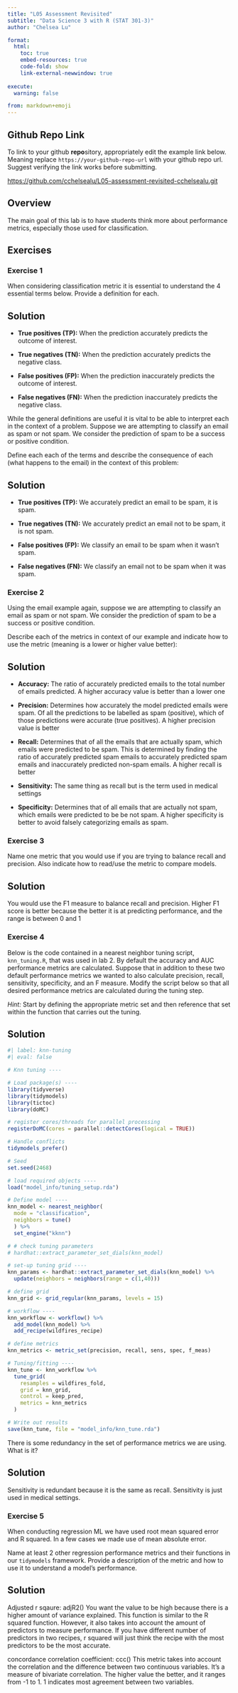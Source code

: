 ```yaml
---
title: "L05 Assessment Revisited"
subtitle: "Data Science 3 with R (STAT 301-3)"
author: "Chelsea Lu"

format:
  html:
    toc: true
    embed-resources: true
    code-fold: show
    link-external-newwindow: true
    
execute:
  warning: false

from: markdown+emoji 
---
```



::: {.callout-tip icon=false}

## Github Repo Link

To link to your github **repo**sitory, appropriately edit the example link below. Meaning replace `https://your-github-repo-url` with your github repo url. Suggest verifying the link works before submitting.

[https://github.com/cchelsealu/L05-assessment-revisited-cchelsealu.git](https://github.com/cchelsealu/L05-assessment-revisited-cchelsealu.git)

:::

## Overview

The main goal of this lab is to have students think more about performance metrics, especially those used for classification.

## Exercises

### Exercise 1

When considering classification metric it is essential to understand the 4 essential terms below. Provide a definition for each.

::: {.callout-tip icon=false}

## Solution

- **True positives (TP):**
When the prediction accurately predicts the outcome of interest.

- **True negatives (TN):**
When the prediction accurately predicts the negative class.

- **False positives (FP):**
When the prediction inaccurately predicts the outcome of interest.

- **False negatives (FN):**
When the prediction inaccurately predicts the negative class.

:::

While the general definitions are useful it is vital to be able to interpret each in the context of a problem. Suppose we are attempting to classify an email as spam or not spam. We consider the prediction of spam to be a success or positive condition. 

Define each each of the terms and describe the consequence of each (what happens to the email) in the context of this problem:

::: {.callout-tip icon=false}

## Solution

- **True positives (TP):**
We accurately predict an email to be spam, it is spam.

- **True negatives (TN):**
We accurately predict an email not to be spam, it is not spam. 

- **False positives (FP):**
We classify an email to be spam when it wasn't spam. 

- **False negatives (FN):**
We classify an email not to be spam when it was spam.

:::

### Exercise 2

Using the email example again, suppose we are attempting to classify an email as spam or not spam. We consider the prediction of spam to be a success or positive condition.

Describe each of the metrics in context of our example and indicate how to use the metric (meaning is a lower or higher value better):

::: {.callout-tip icon=false}

## Solution

- **Accuracy:** 
The ratio of accurately predicted emails to the total number of emails predicted. A higher accuracy value is better than a lower one

- **Precision:**
Determines how accurately the model predicted emails were spam. Of all the predictions to be labelled as spam (positive), which of those predictions were accurate (true positives). A higher precision value is better 

- **Recall:**
Determines that of all the emails that are actually spam, which emails were predicted to be spam. This is determined by finding the ratio of accurately predicted spam emails to accurately predicted spam emails and inaccurately predicted non-spam emails. A higher recall is better


- **Sensitivity:**
The same thing as recall but is the term used in medical settings 

- **Specificity:**
Determines that of all emails that are actually not spam, which emails were predicted to be be not spam. A higher specificity is better to avoid falsely categorizing emails as spam. 

:::

### Exercise 3

Name one metric that you would use if you are trying to balance recall and precision. Also indicate how to read/use the metric to compare models.  

::: {.callout-tip icon=false}

## Solution
You would use the F1 measure to balance recall and precision. Higher F1 score is better because the better it is at predicting performance, and the range is between 0 and 1 

:::

### Exercise 4

Below is the code contained in a nearest neighbor tuning script, `knn_tuning.R`, that was used in lab 2. By default the accuracy and AUC performance metrics are calculated. Suppose that in addition to these two default performance metrics we wanted to also calculate precision, recall, sensitivity, specificity, and an F measure. Modify the script below so that all desired performance metrics are calculated during the tuning step. 

*Hint:* Start by defining the appropriate metric set and then reference that set within the function that carries out the tuning.

::: {.callout-tip icon=false}

## Solution

```r
#| label: knn-tuning
#| eval: false

# Knn tuning ----

# Load package(s) ----
library(tidyverse)
library(tidymodels)
library(tictoc)
library(doMC)

# register cores/threads for parallel processing
registerDoMC(cores = parallel::detectCores(logical = TRUE))

# Handle conflicts
tidymodels_prefer()

# Seed
set.seed(2468)

# load required objects ----
load("model_info/tuning_setup.rda")

# Define model ----
knn_model <- nearest_neighbor(
  mode = "classification",
  neighbors = tune()
  ) %>%
  set_engine("kknn")

# # check tuning parameters
# hardhat::extract_parameter_set_dials(knn_model)

# set-up tuning grid ----
knn_params <- hardhat::extract_parameter_set_dials(knn_model) %>%
  update(neighbors = neighbors(range = c(1,40)))

# define grid
knn_grid <- grid_regular(knn_params, levels = 15)

# workflow ----
knn_workflow <- workflow() %>%
  add_model(knn_model) %>%
  add_recipe(wildfires_recipe)

# define metrics
knn_metrics <- metric_set(precision, recall, sens, spec, f_meas)

# Tuning/fitting ----
knn_tune <- knn_workflow %>%
  tune_grid(
    resamples = wildfires_fold,
    grid = knn_grid,
    control = keep_pred,
    metrics = knn_metrics
  )

# Write out results
save(knn_tune, file = "model_info/knn_tune.rda")
```

:::

There is some redundancy in the set of performance metrics we are using. What is it?

::: {.callout-tip icon=false}

## Solution
Sensitivity is redundant because it is the same as recall. Sensitivity is just used in medical settings.

:::

### Exercise 5

When conducting regression ML we have used root mean squared error and R squared. In a few cases we made use of mean absolute error. 

Name at least 2 other regression performance metrics and their functions in our `tidymodels` framework. Provide a description of the metric and how to use it to understand a model's performance. 

::: {.callout-tip icon=false}

## Solution
Adjusted r sqaure: adjR2() 
You want the value to be high because there is a higher amount of variance explained. This function is similar to the R squared function. However, it also takes into account the amount of predictors to measure performance. If you have different number of predictors in two recipes, r squared will just think the recipe with the most predictors to be the most accurate. 

 concordance correlation coefficient: ccc()
 This metric takes into account the correlation and the difference between two continuous variables. It's a measure of bivariate correlation. The higher value the better, and it ranges from -1 to 1. 1 indicates most agreement between two variables.

:::

